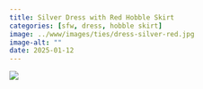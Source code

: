 ```yaml
---
title: Silver Dress with Red Hobble Skirt
categories: [sfw, dress, hobble skirt]
image: ../www/images/ties/dress-silver-red.jpg
image-alt: ""
date: 2025-01-12
---
```


![](../www/images/ties/dress-silver-red.jpg)

